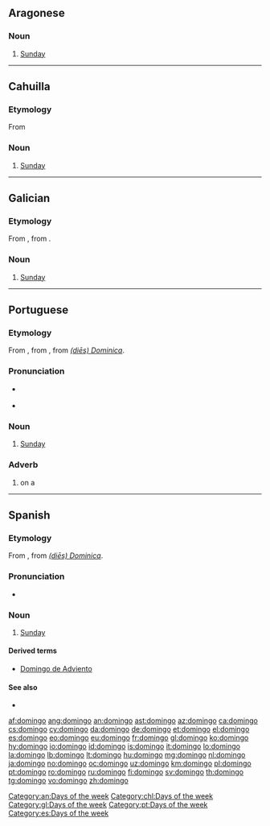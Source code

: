 {{also|Domingo}}
==Aragonese==

===Noun===
{{head|an|noun|g=m}}

# [[Sunday]]

[[Category:an:Days of the week]]
----

==Cahuilla==

===Etymology===
From {{etyl|es|chl}} {{term|domingo|lang=es}}

===Noun===
{{head|chl|noun|head=domíngo}}

# [[Sunday]]
[[Category:chl:Days of the week]]

----

==Galician==
{{wikipedia|lang=gl}}

===Etymology===
From {{etyl|la|gl}} {{term/t|la|dominīcus}}, from {{term|dies Dominica|(diēs) Dominica|day of the Lord|lang=la}}.

===Noun===
{{head|gl|noun|g=m}}

# [[Sunday]]

[[Category:gl:Days of the week]]

----

==Portuguese==

===Etymology===
From {{etyl|roa-ptg|pt}} {{term|domingo|lang=roa-ptg}}, from {{etyl|la|pt}} {{term/t|la|dominīcus}}, from ''[[dies Dominica|(diēs) Dominica]]''.

===Pronunciation===
* {{a|PT}} {{IPA|/du.ˈmĩ.gu/|lang=pt}}
* {{hyphenation|do|min|go}}

===Noun===
{{pt-noun|m|s}}

# [[Sunday]]

===Adverb===
{{pt-adv|-}}

# on a {{l/en|Sunday}}

[[Category:pt:Days of the week]]

----

==Spanish==

===Etymology===
From {{etyl|la|es}} {{term/t|la|dominīcus}}, from ''[[dies Dominica|(diēs) Dominica]]''.

===Pronunciation===
* {{IPA|/d̪o̞ˈmĩŋɡo/|lang=es}}

===Noun===
{{es-noun|m}}

# [[Sunday]]

====Derived terms====
* [[Domingo de Adviento]]

====See also====
* {{list:days of the week/es}}

[[Category:es:Days of the week]]

[[af:domingo]]
[[ang:domingo]]
[[an:domingo]]
[[ast:domingo]]
[[az:domingo]]
[[ca:domingo]]
[[cs:domingo]]
[[cy:domingo]]
[[da:domingo]]
[[de:domingo]]
[[et:domingo]]
[[el:domingo]]
[[es:domingo]]
[[eo:domingo]]
[[eu:domingo]]
[[fr:domingo]]
[[gl:domingo]]
[[ko:domingo]]
[[hy:domingo]]
[[io:domingo]]
[[id:domingo]]
[[is:domingo]]
[[it:domingo]]
[[lo:domingo]]
[[la:domingo]]
[[lb:domingo]]
[[lt:domingo]]
[[hu:domingo]]
[[mg:domingo]]
[[nl:domingo]]
[[ja:domingo]]
[[no:domingo]]
[[oc:domingo]]
[[uz:domingo]]
[[km:domingo]]
[[pl:domingo]]
[[pt:domingo]]
[[ro:domingo]]
[[ru:domingo]]
[[fi:domingo]]
[[sv:domingo]]
[[th:domingo]]
[[tg:domingo]]
[[vo:domingo]]
[[zh:domingo]]